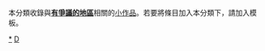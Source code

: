 {{Catnav|頁面分類|地理|国家|有争议的地区}}
{{Catnav|頁面分類|社会|生活|法律|国际法|有争议的地区}}
{{Catnav|頁面分類|社会|法律|国际法|有争议的地区}}
{{Catnav|頁面分類|社会|政治|國際關係|国际法|有争议的地区}}
{{Catnav|頁面分類|社会|政治|國際關係|国际冲突|有争议的地区}}
{{Catnav|頁面分類|社会|政治|国家|有争议的地区}}
{{hiddencat}}
{{WPSS-cat}}
本分類收錄與'''[[世界主權爭端領土列表|有爭議的地區]]'''相關的[[Wikipedia:小作品|小作品]]。若要將條目加入本分類下，請加入'''{{tl|有爭議的地區小作品}}'''模板。

[[Category:爭議地區|*]]
[[Category:地理小作品|D]]